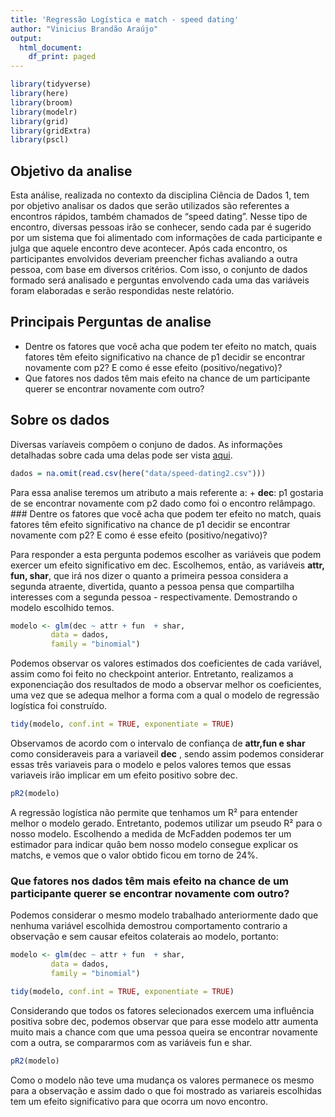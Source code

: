```yaml
---
title: 'Regressão Logística e match - speed dating'
author: "Vinicius Brandão Araújo"
output:
  html_document:
    df_print: paged
---
```



```r
library(tidyverse)
library(here)
library(broom)
library(modelr)
library(grid)
library(gridExtra)
library(pscl)
```


## Objetivo da analise 
Esta análise, realizada no contexto da disciplina Ciência de Dados 1, tem por objetivo analisar os dados que serão utilizados são referentes a encontros rápidos, também chamados de "speed dating". Nesse tipo de encontro, diversas pessoas irão se conhecer, sendo cada par é sugerido por um sistema que foi alimentado com informações de cada participante e julga que aquele encontro deve acontecer. Após cada encontro, os participantes envolvidos deveriam preencher fichas avaliando a outra pessoa, com base em diversos critérios. Com isso, o conjunto de dados formado será analisado e perguntas envolvendo cada uma das variáveis foram elaboradas e serão respondidas neste relatório.

## Principais Perguntas de analise
+  Dentre os fatores que você acha que podem ter efeito no match, quais fatores têm efeito significativo na chance de p1 decidir se encontrar novamente com p2? E como é esse efeito (positivo/negativo)?
+ Que fatores nos dados têm mais efeito na chance de um participante querer se encontrar novamente com outro?


## Sobre os dados

Diversas varíaveis compõem o conjuno de dados. As informações detalhadas sobre cada uma delas pode ser vista [aqui](https://github.com/nazareno/ciencia-de-dados-1/tree/master/5-regressao/speed-dating).
```r
dados = na.omit(read.csv(here("data/speed-dating2.csv")))
```
Para essa analise teremos um atributo a mais referente a:
+ **dec**: p1 gostaria de se encontrar novamente com p2 dado como foi o encontro relâmpago.
### Dentre os fatores que você acha que podem ter efeito no match, quais fatores têm efeito significativo na chance de p1 decidir se encontrar novamente com p2? E como é esse efeito (positivo/negativo)?

Para responder a esta pergunta podemos escolher as variáveis que podem exercer um efeito significativo em dec. Escolhemos, então, as variáveis **attr, fun, shar**, que irá nos dizer o quanto a primeira pessoa considera a segunda atraente, divertida, quanto a pessoa pensa que compartilha interesses com a segunda pessoa - respectivamente.
Demostrando o modelo escolhido temos. 

```r
modelo <- glm(dec ~ attr + fun  + shar, 
         data = dados,
         family = "binomial")
```
Podemos observar os valores estimados dos coeficientes de cada variável, assim como foi feito no checkpoint anterior. Entretanto, realizamos a exponenciação dos resultados de modo a observar melhor os coeficientes, uma vez que se adequa melhor a forma com a qual o modelo de regressão logística foi construído.

```r
tidy(modelo, conf.int = TRUE, exponentiate = TRUE)
```
Observamos de acordo com o intervalo de confiança de **attr,fun e shar** como consideraveis para a variaveil **dec** , sendo assim podemos considerar essas três variaveis para o modelo e pelos valores temos que essas variaveis irão implicar em um efeito positivo sobre dec. 

```r
pR2(modelo)
```
A regressão logística não permite que tenhamos um R² para entender melhor o modelo gerado. Entretanto, podemos utilizar um pseudo R² para o nosso modelo. Escolhendo a medida de McFadden podemos ter um estimador para indicar quâo bem nosso modelo consegue explicar os matchs, e vemos que o valor obtido ficou em torno de 24%.

### Que fatores nos dados têm mais efeito na chance de um participante querer se encontrar novamente com outro?

Podemos considerar o mesmo modelo trabalhado anteriormente dado que nenhuma variável escolhida demostrou comportamento contrario a observação e sem causar efeitos colaterais ao modelo, portanto:

```r
modelo <- glm(dec ~ attr + fun  + shar, 
         data = dados,
         family = "binomial")

tidy(modelo, conf.int = TRUE, exponentiate = TRUE)
```

Considerando que todos os fatores selecionados exercem uma influência positiva sobre dec, podemos observar que para esse modelo attr aumenta muito mais a chance com que uma pessoa queira se encontrar novamente com a outra, se compararmos com as variáveis fun e shar.

```r
pR2(modelo)
```

Como o modelo não teve uma mudança os valores permanece os mesmo para a observação e assim dado o que foi mostrado as variareis escolhidas tem um efeito significativo para que ocorra um novo encontro.

